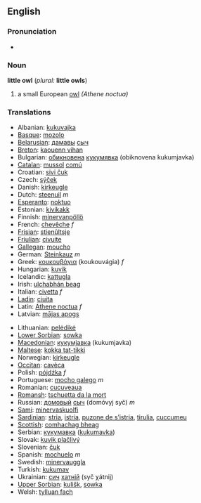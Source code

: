 ==English==
===Pronunciation===
*{{IPA|/'lɪtəl ɑʊl/}}

===Noun===
'''little owl''' (''plural:'' '''little owls''')

# a small European [[owl]] ''(Athene noctua)''

===Translations===
{{top}}
*Albanian: [[kukuvajka]]
*[[Basque]]: [[mozolo]] 
*[[Belarusian]]: [[дамавы]] [[сыч]]
*[[Breton]]: [[kaouenn vihan]]
*Bulgarian: [[обикновена]] [[кукумявка]] (obiknovena kukumjavka)
*[[Catalan]]: [[mussol]] [[comú]]
*Croatian: [[sivi čuk]]
*Czech: [[sýček]]
*Danish: [[kirkeugle]]
*Dutch: [[steenuil]] ''m''
*[[Esperanto]]: [[noktuo]]
*Estonian: [[kivikakk]]
*Finnish: [[minervanpöllö]]
*French: [[chevêche]] ''f''
*[[Frisian]]: [[stienûltsje]]
*[[Friulian]]: [[civuite]]
*[[Gallegan]]: [[moucho]]
*German: [[Steinkauz]] ''m''
*Greek: [[κουκουβάγια]] (koukouvágia) ''f''
*Hungarian: [[kuvik]]
*Icelandic: [[kattugla]]
*Irish: [[ulchabhán beag]]
*Italian: [[civetta]] ''f''
*[[Ladin]]: [[ciuita]]
*Latin: [[Athene noctua]] ''f''
*Latvian: [[mājas apogs]]
{{mid}}
*Lithuanian: [[pelėdikė]]
*[[Lower Sorbian]]: [[sowka]]
*[[Macedonian]]: [[кукумjавка]] (kukumjavka)
*[[Maltese]]: [[kokka tat-tikki]]
*Norwegian: [[kirkeugle]]
*[[Occitan]]: [[cavèca]]
*Polish: [[pójdźka]] ''f''
*Portuguese: [[mocho galego]] ''m''
*Romanian: [[cucuveaua]]
*[[Romansh]]: [[tschuetta da la mort]]
*Russian: [[домовый]] [[сыч]] (domóvyj syč) ''m''
*[[Sami]]: [[minervaskuolfi]]
*[[Sardinian]]: [[stria]], [[istria]], [[puzone de s’istria]], [[tirulia]], [[cuccumeu]]
*[[Scottish]]: [[comhachag bheag]]
*Serbian: [[кукумавка]] ([[kukumavka]])
*Slovak: [[kuvik plačlivý]]
*Slovenian: [[čuk]]
*Spanish: [[mochuelo]] ''m''
*Swedish: [[minervauggla]]
*Turkish: [[kukumav]] 
*Ukrainian: [[сич]] [[хатній]] (syč χátnij)
*[[Upper Sorbian]]: [[kulišk]], [[sowka]]
*Welsh: [[tylluan fach]]
{{bottom}}